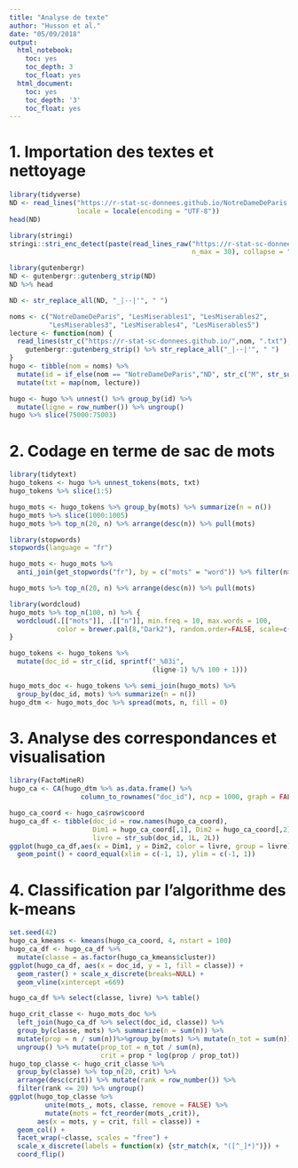 ---
title: "Analyse de texte"
author: "Husson et al."
date: "05/09/2018"
output:
  html_notebook:
    toc: yes
    toc_depth: 3
    toc_float: yes
  html_document:
    toc: yes
    toc_depth: '3'
    toc_float: yes
---

# 1. Importation des textes et nettoyage

```{r,results="hide",message=FALSE,warning=FALSE}
library(tidyverse)
ND <- read_lines("https://r-stat-sc-donnees.github.io/NotreDameDeParis.txt",
                 locale = locale(encoding = "UTF-8"))
head(ND)
```


```{r,results="hide",message=FALSE,warning=FALSE}
library(stringi)
stringi::stri_enc_detect(paste(read_lines_raw("https://r-stat-sc-donnees.github.io/LesMiserables1.txt",
                                              n_max = 30), collapse = " "))
```


```{r,results="hide",message=FALSE,warning=FALSE}
library(gutenbergr)
ND <- gutenbergr::gutenberg_strip(ND)
ND %>% head
```


```{r,results="hide",message=FALSE,warning=FALSE}
ND <- str_replace_all(ND, "_|--|'", " ")
```

```{r,results="hide",message=FALSE,warning=FALSE}
noms <- c("NotreDameDeParis", "LesMiserables1", "LesMiserables2",
          "LesMiserables3", "LesMiserables4", "LesMiserables5")
lecture <- function(nom) {
  read_lines(str_c("https://r-stat-sc-donnees.github.io/",nom, ".txt"),locale = locale(encoding = "UTF-8")) %>%
    gutenbergr::gutenberg_strip() %>% str_replace_all("_|--|'", " ")
}
hugo <- tibble(nom = noms) %>% 
  mutate(id = if_else(nom == "NotreDameDeParis","ND", str_c("M", str_sub(nom, start = -1L)))) %>%
  mutate(txt = map(nom, lecture))
```

```{r,results="hide",message=FALSE,warning=FALSE}
hugo <- hugo %>% unnest() %>% group_by(id) %>%
  mutate(ligne = row_number()) %>% ungroup()
hugo %>% slice(75000:75003)
```
# 2. Codage en terme de sac de mots

```{r,results="hide",message=FALSE,warning=FALSE}
library(tidytext)
hugo_tokens <- hugo %>% unnest_tokens(mots, txt)
hugo_tokens %>% slice(1:5)
```

```{r,results="hide",message=FALSE,warning=FALSE}
hugo_mots <- hugo_tokens %>% group_by(mots) %>% summarize(n = n())
hugo_mots %>% slice(1000:1005)
hugo_mots %>% top_n(20, n) %>% arrange(desc(n)) %>% pull(mots)
```

```{r,results="hide",message=FALSE,warning=FALSE}
library(stopwords)
stopwords(language = "fr")
```

```{r,results="hide",message=FALSE,warning=FALSE}
hugo_mots <- hugo_mots %>%
  anti_join(get_stopwords("fr"), by = c("mots" = "word")) %>% filter(n>=10)
```

```{r,results="hide",message=FALSE,warning=FALSE}
hugo_mots %>% top_n(20, n) %>% arrange(desc(n)) %>% pull(mots)
```

```{r,results="hide",message=FALSE,warning=FALSE}
library(wordcloud)
hugo_mots %>% top_n(100, n) %>% {
  wordcloud(.[["mots"]], .[["n"]], min.freq = 10, max.words = 100,
            color = brewer.pal(8,"Dark2"), random.order=FALSE, scale=c(3,.5))
}
```

```{r,results="hide",message=FALSE,warning=FALSE}
hugo_tokens <- hugo_tokens %>%
  mutate(doc_id = str_c(id, sprintf("_%03i",
                                    (ligne-1) %/% 100 + 1)))
```

```{r,results="hide",message=FALSE,warning=FALSE}
hugo_mots_doc <- hugo_tokens %>% semi_join(hugo_mots) %>%
  group_by(doc_id, mots) %>% summarize(n = n())
hugo_dtm <- hugo_mots_doc %>% spread(mots, n, fill = 0)
```
# 3. Analyse des correspondances et visualisation

```{r,fig.width=4,fig.height=4,message=FALSE,warning=FALSE}
library(FactoMineR)
hugo_ca <- CA(hugo_dtm %>% as.data.frame() %>%
                  column_to_rownames("doc_id"), ncp = 1000, graph = FALSE)
```

```{r,results="hide",message=FALSE,warning=FALSE}
hugo_ca_coord <- hugo_ca$row$coord
hugo_ca_df <- tibble(doc_id = row.names(hugo_ca_coord),
                     Dim1 = hugo_ca_coord[,1], Dim2 = hugo_ca_coord[,2],
                     livre = str_sub(doc_id, 1L, 2L))
ggplot(hugo_ca_df,aes(x = Dim1, y = Dim2, color = livre, group = livre)) +geom_path() +
  geom_point() + coord_equal(xlim = c(-1, 1), ylim = c(-1, 1))
```

# 4. Classification par l’algorithme des k-means
```{r,results="hide",message=FALSE,warning=FALSE}
set.seed(42)
hugo_ca_kmeans <- kmeans(hugo_ca_coord, 4, nstart = 100)
hugo_ca_df <- hugo_ca_df %>%
  mutate(classe = as.factor(hugo_ca_kmeans$cluster))
ggplot(hugo_ca_df, aes(x = doc_id, y = 1, fill = classe)) +
  geom_raster() + scale_x_discrete(breaks=NULL) +
  geom_vline(xintercept =669)
```



```{r,message=FALSE,warning=FALSE}
hugo_ca_df %>% select(classe, livre) %>% table()
```

```{r,results="hide",message=FALSE,warning=FALSE}
hugo_crit_classe <- hugo_mots_doc %>%
  left_join(hugo_ca_df %>% select(doc_id, classe)) %>%
  group_by(classe, mots) %>% summarize(n = sum(n)) %>%
  mutate(prop = n / sum(n))%>%group_by(mots) %>% mutate(n_tot = sum(n)) %>%
  ungroup() %>% mutate(prop_tot = n_tot / sum(n),
                       crit = prop * log(prop / prop_tot))
hugo_top_classe <- hugo_crit_classe %>%
  group_by(classe) %>% top_n(20, crit) %>%
  arrange(desc(crit)) %>% mutate(rank = row_number()) %>%
  filter(rank <= 20) %>% ungroup()
ggplot(hugo_top_classe %>%
         unite(mots_, mots, classe, remove = FALSE) %>%
         mutate(mots = fct_reorder(mots_,crit)),
       aes(x = mots, y = crit, fill = classe)) +
  geom_col() +
  facet_wrap(~classe, scales = "free") +
  scale_x_discrete(labels = function(x) {str_match(x, "([^_]*)")}) +
  coord_flip()
```

